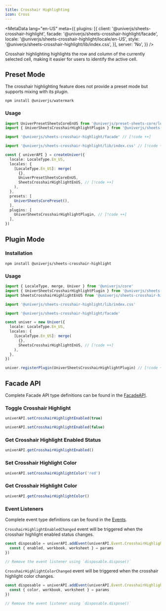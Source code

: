 ```yaml
---
title: Crosshair Highlighting
icon: Cross
---
```


<MetaData
  lang="en-US"
  meta={{
    plugins: [{
      client: '@univerjs/sheets-crosshair-highlight',
      facade: '@univerjs/sheets-crosshair-highlight/facade',
      locale: '@univerjs/sheets-crosshair-highlight/locale/en-US',
      style: '@univerjs/sheets-crosshair-highlight/lib/index.css',
    }],
    server: 'No',
  }}
/>

Crosshair highlighting highlights the row and column of the currently selected cell, making it easier for users to identify the active cell.

## Preset Mode

The crosshair highlighting feature does not provide a preset mode but supports mixing with its plugin.

```package-install
npm install @univerjs/watermark
```

### Usage

```typescript
import UniverPresetSheetsCoreEnUS from '@univerjs/preset-sheets-core/locales/en-US'
import { UniverSheetsCrosshairHighlightPlugin } from '@univerjs/sheets-crosshair-highlight' // [!code ++]

import '@univerjs/sheets-crosshair-highlight/facade' // [!code ++]

import '@univerjs/sheets-crosshair-highlight/lib/index.css' // [!code ++]

const { univerAPI } = createUniver({
  locale: LocaleType.En_US,
  locales: {
    [LocaleType.En_US]: merge(
      {},
      UniverPresetSheetsCoreEnUS,
      SheetsCrosshairHighlightEnUS, // [!code ++]
    ),
  },
  presets: [
    UniverSheetsCorePreset(),
  ],
  plugins: [
    UniverSheetsCrosshairHighlightPlugin, // [!code ++]
  ],
})
```

## Plugin Mode

### Installation

```package-install
npm install @univerjs/sheets-crosshair-highlight
```

### Usage

```typescript
import { LocaleType, merge, Univer } from '@univerjs/core'
import { UniverSheetsCrosshairHighlightPlugin } from '@univerjs/sheets-crosshair-highlight'
import SheetsCrosshairHighlightEnUS from '@univerjs/sheets-crosshair-highlight/locale/en-US'

import '@univerjs/sheets-crosshair-highlight/lib/index.css'

import '@univerjs/sheets-crosshair-highlight/facade'

const univer = new Univer({
  locale: LocaleType.En_US,
  locales: {
    [LocaleType.En_US]: merge(
      {},
      SheetsCrosshairHighlightEnUS, // [!code ++]
    ),
  },
})

univer.registerPlugin(UniverSheetsCrosshairHighlightPlugin) // [!code ++]
```

## Facade API

Complete Facade API type definitions can be found in the [FacadeAPI](https://reference.univer.ai/en-US).

### Toggle Crosshair Highlight

```typescript
univerAPI.setCrosshairHighlightEnabled(true)

univerAPI.setCrosshairHighlightEnabled(false)
```

### Get Crosshair Highlight Enabled Status

```typescript
univerAPI.getCrosshairHighlightEnabled()
```

### Set Crosshair Highlight Color

```typescript
univerAPI.setCrosshairHighlightColor('red')
```

### Get Crosshair Highlight Color

```typescript
univerAPI.getCrosshairHighlightColor()
```

### Event Listeners

Complete event type definitions can be found in the [Events](https://reference.univer.ai/en-US/classes/FEventName).

`CrosshairHighlightEnabledChanged` event will be triggered when the crosshair highlight enabled status changes.

```typescript
const disposable = univerAPI.addEvent(univerAPI.Event.CrosshairHighlightEnabledChanged, (params) => {
  const { enabled, workbook, worksheet } = params
})

// Remove the event listener using `disposable.dispose()`
```

`CrosshairHighlightColorChanged` event will be triggered when the crosshair highlight color changes.

```typescript
const disposable = univerAPI.addEvent(univerAPI.Event.CrosshairHighlightColorChanged, (params) => {
  const { color, workbook, worksheet } = params
})

// Remove the event listener using `disposable.dispose()`
```

